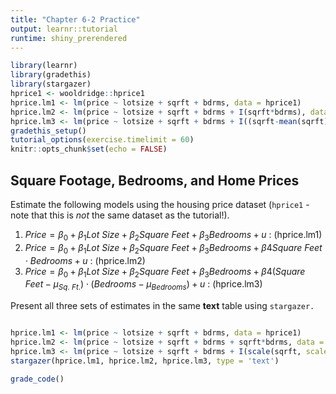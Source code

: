 ```yaml
---
title: "Chapter 6-2 Practice"
output: learnr::tutorial
runtime: shiny_prerendered
---
```


```r
library(learnr)
library(gradethis)
library(stargazer)
hprice1 <- wooldridge::hprice1
hprice.lm1 <- lm(price ~ lotsize + sqrft + bdrms, data = hprice1)
hprice.lm2 <- lm(price ~ lotsize + sqrft + bdrms + I(sqrft*bdrms), data = hprice1)
hprice.lm3 <- lm(price ~ lotsize + sqrft + bdrms + I((sqrft-mean(sqrft))*(bdrms-mean(bdrms))), data = hprice1)
gradethis_setup()
tutorial_options(exercise.timelimit = 60)
knitr::opts_chunk$set(echo = FALSE)
```

## Square Footage, Bedrooms, and Home Prices 

Estimate the following models using the housing price dataset (`hprice1` - note that this is *not* the same dataset as the tutorial!).

1. $Price = \beta_0 + \beta_1Lot\text{ }Size + \beta_2Square\text{ }Feet + \beta_3Bedrooms + u \text{ : (hprice.lm1)}$
2. $Price = \beta_0 + \beta_1Lot\text{ }Size + \beta_2Square\text{ }Feet + \beta_3Bedrooms + \beta4Square\text{ }Feet \cdot Bedrooms + u \text{ : (hprice.lm2)}$
3. $Price = \beta_0 + \beta_1Lot\text{ }Size + \beta_2Square\text{ }Feet + \beta_3Bedrooms + \beta4(Square\text{ }Feet - \mu_{Sq.\text{ }Ft.}) \cdot (Bedrooms - \mu_{Bedrooms}) + u \text{ : (hprice.lm3)}$

Present all three sets of estimates in the same **text** table using `stargazer.`

```r

```

```r
hprice.lm1 <- lm(price ~ lotsize + sqrft + bdrms, data = hprice1)
hprice.lm2 <- lm(price ~ lotsize + sqrft + bdrms + sqrft*bdrms, data = hprice1)
hprice.lm3 <- lm(price ~ lotsize + sqrft + bdrms + I(scale(sqrft, scale = FALSE)*scale(sqrft, scale = FALSE)), data = hprice1)
stargazer(hprice.lm1, hprice.lm2, hprice.lm3, type = 'text')
```

```r
grade_code()
```

